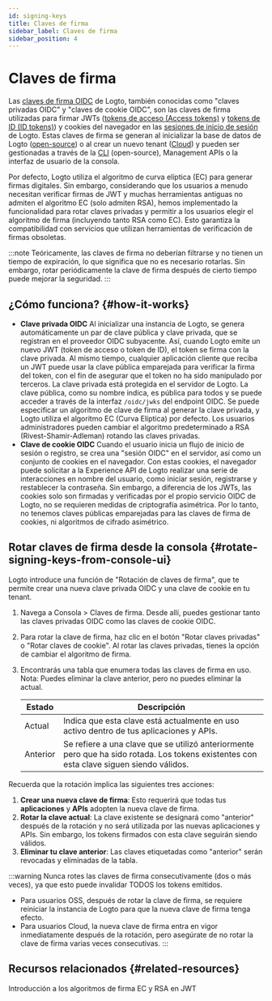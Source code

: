 ```yaml
---
id: signing-keys
title: Claves de firma
sidebar_label: Claves de firma
sidebar_position: 4
---
```


# Claves de firma

Las [claves de firma OIDC](https://auth.wiki/signing-key) de Logto, también conocidas como "claves privadas OIDC" y "claves de cookie OIDC", son las claves de firma utilizadas para firmar JWTs ([tokens de acceso (Access tokens)](https://auth.wiki/access-token) y [tokens de ID (ID tokens)](https://auth.wiki/id-token)) y cookies del navegador en las [sesiones de inicio de sesión](/end-user-flows/sign-out#sign-in-session) de Logto. Estas claves de firma se generan al inicializar la base de datos de Logto ([open-source](/logto-oss)) o al crear un nuevo tenant ([Cloud](/logto-cloud)) y pueden ser gestionadas a través de la [CLI](/logto-oss/using-cli) (open-source), Management APIs o la interfaz de usuario de la consola.

Por defecto, Logto utiliza el algoritmo de curva elíptica (EC) para generar firmas digitales. Sin embargo, considerando que los usuarios a menudo necesitan verificar firmas de JWT y muchas herramientas antiguas no admiten el algoritmo EC (solo admiten RSA), hemos implementado la funcionalidad para rotar claves privadas y permitir a los usuarios elegir el algoritmo de firma (incluyendo tanto RSA como EC). Esto garantiza la compatibilidad con servicios que utilizan herramientas de verificación de firmas obsoletas.

:::note
Teóricamente, las claves de firma no deberían filtrarse y no tienen un tiempo de expiración, lo que significa que no es necesario rotarlas. Sin embargo, rotar periódicamente la clave de firma después de cierto tiempo puede mejorar la seguridad.
:::

## ¿Cómo funciona? \{#how-it-works}

- **Clave privada OIDC**
  Al inicializar una instancia de Logto, se genera automáticamente un par de clave pública y clave privada, que se registran en el proveedor OIDC subyacente. Así, cuando Logto emite un nuevo JWT (token de acceso o token de ID), el token se firma con la clave privada. Al mismo tiempo, cualquier aplicación cliente que reciba un JWT puede usar la clave pública emparejada para verificar la firma del token, con el fin de asegurar que el token no ha sido manipulado por terceros. La clave privada está protegida en el servidor de Logto. La clave pública, como su nombre indica, es pública para todos y se puede acceder a través de la interfaz `/oidc/jwks` del endpoint OIDC. Se puede especificar un algoritmo de clave de firma al generar la clave privada, y Logto utiliza el algoritmo EC (Curva Elíptica) por defecto. Los usuarios administradores pueden cambiar el algoritmo predeterminado a RSA (Rivest-Shamir-Adleman) rotando las claves privadas.
- **Clave de cookie OIDC**
  Cuando el usuario inicia un flujo de inicio de sesión o registro, se crea una "sesión OIDC" en el servidor, así como un conjunto de cookies en el navegador. Con estas cookies, el navegador puede solicitar a la Experience API de Logto realizar una serie de interacciones en nombre del usuario, como iniciar sesión, registrarse y restablecer la contraseña. Sin embargo, a diferencia de los JWTs, las cookies solo son firmadas y verificadas por el propio servicio OIDC de Logto, no se requieren medidas de criptografía asimétrica. Por lo tanto, no tenemos claves públicas emparejadas para las claves de firma de cookies, ni algoritmos de cifrado asimétrico.

## Rotar claves de firma desde la consola \{#rotate-signing-keys-from-console-ui}

Logto introduce una función de "Rotación de claves de firma", que te permite crear una nueva clave privada OIDC y una clave de cookie en tu tenant.

1. Navega a <CloudLink to="/signing-keys">Consola > Claves de firma</CloudLink>. Desde allí, puedes gestionar tanto las claves privadas OIDC como las claves de cookie OIDC.
2. Para rotar la clave de firma, haz clic en el botón "Rotar claves privadas" o "Rotar claves de cookie". Al rotar las claves privadas, tienes la opción de cambiar el algoritmo de firma.
3. Encontrarás una tabla que enumera todas las claves de firma en uso. Nota: Puedes eliminar la clave anterior, pero no puedes eliminar la actual.

   | Estado   | Descripción                                                                                                                              |
   | -------- | ---------------------------------------------------------------------------------------------------------------------------------------- |
   | Actual   | Indica que esta clave está actualmente en uso activo dentro de tus aplicaciones y APIs.                                                  |
   | Anterior | Se refiere a una clave que se utilizó anteriormente pero que ha sido rotada. Los tokens existentes con esta clave siguen siendo válidos. |

Recuerda que la rotación implica las siguientes tres acciones:

1. **Crear una nueva clave de firma**: Esto requerirá que todas tus **aplicaciones** y **APIs** adopten la nueva clave de firma.
2. **Rotar la clave actual**: La clave existente se designará como "anterior" después de la rotación y no será utilizada por las nuevas aplicaciones y APIs. Sin embargo, los tokens firmados con esta clave seguirán siendo válidos.
3. **Eliminar tu clave anterior**: Las claves etiquetadas como "anterior" serán revocadas y eliminadas de la tabla.

:::warning
Nunca rotes las claves de firma consecutivamente (dos o más veces), ya que esto puede invalidar TODOS los tokens emitidos.

- Para usuarios OSS, después de rotar la clave de firma, se requiere reiniciar la instancia de Logto para que la nueva clave de firma tenga efecto.
- Para usuarios Cloud, la nueva clave de firma entra en vigor inmediatamente después de la rotación, pero asegúrate de no rotar la clave de firma varias veces consecutivas.
  :::

## Recursos relacionados \{#related-resources}

<Url href="hhttps://blog.logto.io/introduction-to-ec-and-rsa-signing-algorithms-in-jwt">
  Introducción a los algoritmos de firma EC y RSA en JWT
</Url>
